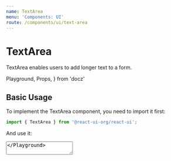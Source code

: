 ```yaml
---
name: TextArea
menu: 'Components: UI'
route: /components/ui/text-area
---
```


# TextArea

TextArea enables users to add longer text to a form.

  Playground,
  Props,
} from 'docz'

## Basic Usage

To implement the TextArea component, you need to import it first:

```js
import { TextArea } from '@react-ui-org/react-ui';
```

And use it:

<Playground>
  <TextArea id="my-text-area" label="Your feedback" />
</Playground>

See [API](#api) for all available options.

## General Guidelines

- Use **short and descriptive labels**, ideally nouns rather than seemingly
  polite phrases like _Please enter your message_. Short labels will help your
  users accomplish their task faster.

- Only make the TextArea's label invisible when there is **another visual
  clue** to guide users through filling the input. Using the first option as
  label is not recommended either — it disappears once user makes their choice.

- When a short label is not enough, use **help texts to guide users** before
  they enter anything.

- Optionally you can **pre-fill your text fields with a placeholder** to give
  users an example of what they're expected to fill in. Just remember the
  placeholder disappears once a value is entered so don't put anything important
  there. Usually, en example value starting with “Eg.” works best.

- Use **clear, calm error messages** when there's a problem with what they
  entered. Be positive and focus on solutions to make the error message helpful.

- Ensure the height of a text area **fits within mobile screen sizes.**

## Design Variants

To satisfy the design requirements of your project, all input fields in React UI
come in **two design variants** to choose from: outline and filled. Both can be
further [customized](/customize/theming) with CSS custom properties.

<Playground>
  <TextArea
    id="my-text-area-outline"
    label="Your feedback"
  />
  <TextArea
    id="my-text-area-filled"
    label="Your feedback"
    variant="filled"
  />
</Playground>

## Sizes

Aside from the default (medium) size, two additional sizes are available: small
and large.

<Playground>
  <TextArea
    id="my-text-area-outline-small"
    label="Your feedback"
    size="small"
  />
  <TextArea
    id="my-text-area-outline-medium"
    label="Your feedback"
  />
  <TextArea
    id="my-text-area-outline-large"
    label="Your feedback"
    size="large"
  />
  <TextArea
    id="my-text-area-filled-small"
    label="Your feedback"
    size="small"
    variant="filled"
  />
  <TextArea
    id="my-text-area-filled-medium"
    label="Your feedback"
    variant="filled"
  />
  <TextArea
    id="my-text-area-filled-large"
    label="Your feedback"
    size="large"
    variant="filled"
  />
</Playground>

Full-width fields span the full width of a parent:

<Playground>
  <TextArea
    id="my-text-area-outline-full-width"
    label="Your feedback"
    fullWidth
  />
  <TextArea
    id="my-text-area-filled-full-width"
    label="Your feedback"
    variant="filled"
    fullWidth
  />
</Playground>

## Input Size

The default width of all inputs is 240 px, and it can be
[customized](/customize/theming) with a CSS custom property. However, you
can also **control the size of individual text areas** using the `rows` and
`cols` properties. Additionally, text areas are vertically resizable by users.

👉 Remember that the `cols` and `rows` HTML attributes **do not limit on how
many characters** the user can enter. Use the
[`maxlength` attribute](https://developer.mozilla.org/en-US/docs/Web/HTML/Element/textarea#Min_and_max_length)
to achieve that effect.

<Playground>
  <TextArea
    id="my-text-area-outline-input-size"
    label="Your feedback"
    cols={50}
    rows={6}
  />
  <TextArea
    id="my-text-area-filled-input-size"
    label="Your feedback"
    variant="filled"
    cols={50}
    rows={6}
  />
</Playground>

## Forwarding HTML Attributes

When you want to improve the accessibility of your text fields even further, you
can **add whatever HTML attribute you like.** All attributes that don't
interfere with [component's API](#api) are forwarded to the native HTML input.

<Playground>
  <TextArea
    id="my-text-area-outline-forwarding"
    label="Address"
    autoComplete="street-address"
    minLength={3}
    maxLength={80}
  />
  <TextArea
    id="my-text-area-filled-forwarding"
    label="Address"
    variant="filled"
    autoComplete="street-address"
    minLength={3}
    maxLength={80}
  />
</Playground>

👉 Refer to the MDN reference for the full list of
[supported attributes](https://developer.mozilla.org/en-US/docs/Web/HTML/Element/textarea#Attributes).

## Invisible Label

In some cases, it may be convenient to visually hide the field label. The label
remains accessible to assistive technologies.

While it may be acceptable for login screens with just a few fields or other
simple forms, it's dangerous to hide labels from users in most cases. Keep in
mind you should **provide another visual clue** so users know what to fill into
the input.

<Playground>
  <TextArea
    id="my-text-area-outline-hidden-label"
    label="Feedback"
    isLabelVisible={false}
    placeholder="Eg. What I liked the best was…"
  />
  <TextArea
    id="my-text-area-filled-hidden-label"
    label="Feedback"
    isLabelVisible={false}
    variant="filled"
    placeholder="Eg. What I liked the best was…"
  />
</Playground>

## Horizontal Layout

The default vertical layout is very easy to use and work with. However, there
are situations where horizontal layout suits better — and that's why React UI
supports this kind of layout as well.

<Playground>
  <TextArea
    id="my-text-area-outline-horizontal"
    label="Your feedback"
    layout="horizontal"
  />
  <TextArea
    id="my-text-area-filled-horizontal"
    label="Your feedback"
    layout="horizontal"
    variant="filled"
  />
  <TextArea
    id="my-text-area-outline-horizontal-full-width"
    label="Your feedback"
    layout="horizontal"
    fullWidth
  />
  <TextArea
    id="my-text-area-filled-horizontal-full-width"
    label="Your feedback"
    layout="horizontal"
    variant="filled"
    fullWidth
  />
  <TextArea
    id="my-text-area-outline-horizontal-full-width-invisible-label"
    isLabelVisible={false}
    label="Your feedback"
    layout="horizontal"
    placeholder="Your feedback"
    fullWidth
  />
  <TextArea
    id="my-text-area-filled-horizontal-full-width-invisible-label"
    isLabelVisible={false}
    label="Your feedback"
    layout="horizontal"
    placeholder="Your feedback"
    variant="filled"
    fullWidth
  />
</Playground>

## Help Text

You may provide an additional help text to clarify how the input should be
filled.

<Playground>
  <TextArea
    id="my-text-area-outline-help-text"
    label="Your feedback"
    helpText="Why would you recommend us?"
  />
  <TextArea
    id="my-text-area-filled-help-text"
    label="Your feedback"
    variant="filled"
    helpText="Why would you recommend us?"
  />
  <TextArea
    id="my-text-area-outline-help-text-horizontal"
    label="Your feedback"
    layout="horizontal"
    helpText="Why would you recommend us?"
  />
  <TextArea
    id="my-text-area-filled-help-text-horizontal"
    label="Your feedback"
    layout="horizontal"
    helpText="Why would you recommend us?"
    variant="filled"
  />
  <TextArea
    id="my-text-area-outline-help-text-horizontal-full-width"
    label="Your feedback"
    layout="horizontal"
    helpText="Why would you recommend us?"
    fullWidth
  />
  <TextArea
    id="my-text-area-filled-help-text-horizontal-full-width"
    label="Your feedback"
    layout="horizontal"
    variant="filled"
    helpText="Why would you recommend us?"
    fullWidth
  />
</Playground>

## States

### Validation States

Validation states visually present the result of validation of the input. You
should always **provide a help text for states other than valid** so users know
what happened and what action they should take or what options they have.

<Playground>
  <TextArea
    id="my-text-area-outline-success"
    label="Your feedback"
    validationState="valid"
    validationText="Looks good!"
    changeHandler={() => {}}
    value="Like that!"
    required
  />
  <TextArea
    id="my-text-area-outline-warning"
    label="Your feedback"
    validationState="warning"
    validationText="The feedback should be at least 3 characters long."
    value=".."
    changeHandler={() => {}}
    required
  />
  <TextArea
    id="my-text-area-outline-error"
    label="Your feedback"
    validationState="invalid"
    validationText="Please share your feedback with us."
    required
  />
  <TextArea
    id="my-text-area-filled-success"
    label="Your feedback"
    validationState="valid"
    validationText="Looks good!"
    variant="filled"
    changeHandler={() => {}}
    value="Like that!"
    required
  />
  <TextArea
    id="my-text-area-filled-warning"
    label="Your feedback"
    validationState="warning"
    validationText="The feedback should be at least 3 characters long."
    variant="filled"
    changeHandler={() => {}}
    value=".."
    required
  />
  <TextArea
    id="my-text-area-filled-error"
    label="Your feedback"
    validationState="invalid"
    validationText="Please share your feedback with us."
    variant="filled"
    required
  />
</Playground>

### Disabled State

It's possible to disable the whole input.

<Playground>
  <TextArea
    id="my-text-area-outline-disabled"
    label="Your feedback"
    disabled
  />
  <TextArea
    id="my-text-area-filled-disabled"
    label="Your feedback"
    variant="filled"
    disabled
  />
</Playground>

## API

In addition to the options below, you can add any custom attributes that do not
interfere with the API, and they will be passed to the `textarea` HTML element.
This is useful mainly to improve component's
[accessibility](#forwarding-html-attributes).

<Props of={TextArea} />

---

Next: [Toggle →](/components/ui/toggle)
